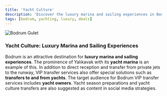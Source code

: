 ```yaml
---
title: 'Yacht Culture'
description: 'Discover the luxury marina and sailing experiences in Bodrum.'
tags: [bodrum, yachting, luxury, deals]
---
```


<img src="/images/bodrum-gulet.png" alt="Bodrum Gulet" />

### Yacht Culture: Luxury Marina and Sailing Experiences

Bodrum is an attractive destination for **luxury marina and sailing experiences**. The prominence of Yalıkavak with its **yacht marina** is an example of this. In addition to direct reception and transfer from private jets to the runway, VIP transfer services also offer special solutions such as **transfers to and from yachts**. The target audience for Bodrum VIP transfer services includes **yacht owners**. Yacht season preparations and yacht culture transfers are also suggested as content in social media strategies.